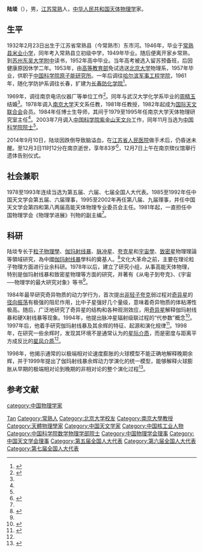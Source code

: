 {{Infobox person
| name        = 陆埮
| image       = 陆埮.jpg
| image_size  = 180px
| alt         = 
| caption     = 
| birth_name  = 
| birth_date  = {{birth date|df=yes|1932|2|23}}
| birth_place = {{ROC}}[[江苏|江苏]][[常熟|常熟]]
| death_date  = {{death date and age|df=yes|2014|12|3|1932|2|23}}
| death_place = {{CHN}}[[江苏|江苏]][[南京|南京]]
| nationality = {{PRC}}
| other_names = 
| party       = 
| 配偶 = [[周精玉|周精玉]]
| known_for   = 
| occupation  = [[天体物理学|天体物理学]]家
}}
'''陆埮'''（{{bd|1932年|2月23日|2014年|12月3日|catIdx=Lu}}），男，[[江苏|江苏]][[常熟|常熟]]人，[[中华人民共和国|中华人民共和国]][[天体物理学|天体物理学]]家。

== 生平 ==
1932年2月23日出生于江苏省常熟县（今常熟市）东市河。1946年，毕业于[[常熟县米业小学|常熟县米业小学]]，同年考入常熟县立初级中学，1949年毕业。随后便离开家乡常熟，到[[苏州|苏州]][[东吴大学附中|东吴大学附中]]读书，1952年高中毕业。当年高考被选入留苏预备班，后因健康原因休学二年。1953年，由[[高等教育部|高等教育部]]免试选送[[北京大学|北京大学]]物理系，1957年毕业，供职于[[中国原子能科学研究院|中国科学院原子能研究所]]。一年后调往[[哈尔滨军事工程学院|哈尔滨军事工程学院]]，1961年，随化学防护系调往长春，扩建为[[长春防化学院|长春防化学院]]<ref name=abee>{{cite book|author1=哈军工北京校友会编|title=从哈军工校园走出的院士们 纪念中国人民解放军军事工程学院创建55周年，纪念首任院长兼政委陈赓大将诞辰105周年|date=2008年10月|publisher=哈尔滨：哈尔滨工程大学出版社|isbn=978-7-81133-320-6|pages=107-108|accessdate=2015-08-07}}</ref>。

1969年，调往南京电讯仪器厂等单位工作<ref name=qqabc>{{cite book|author1=张耘田|title=苏州当代艺文志 第3册|date=2009年7月|publisher=扬州：广陵书社|isbn=978-7-80694-470-7|pages=1296|accessdate=2015-08-07}}</ref>。同年与武汉大学化学系毕业的[[周精玉|周精玉]]结婚<ref name=abcd />。1978年调入[[南京大学|南京大学]]天文系任教，1981年任教授，1982年起成为[[国际天文联合会|国际天文联合会]]会员。1984年任博士生导师，其间于1979至1995年任南京大学天体物理研究室主任<ref name=abcd />。2003年7月调入[[中国科学院紫金山天文台|中国科学院紫金山天文台]]工作，同年11月当选为[[中国科学院院士|中国科学院院士]]<ref name=abee />。

2014年9月10日，陆埮因跌倒导致脑溢血，在[[江苏省人民医院|江苏省人民医院]]做手术后，仍昏迷未醒。至12月3日11时12分在南京逝世，享年83岁<ref>{{cite news|title=中国著名天体物理学家陆埮逝世 享年83岁|url=http://www.chinanews.com/edu/2014/12-04/6844739.shtml|accessdate=2015-08-07|agency=中国新闻网|archive-date=2019-09-01|archive-url=https://web.archive.org/web/20190901120914/http://www.chinanews.com/edu/2014/12-04/6844739.shtml|dead-url=no}}</ref>，12月7日上午在南京殡仪馆舉行遗体告别仪式。

== 社会兼职 ==
1978至1993年连续当选为第五届、六届、七届全国人大代表。1985至1992年任中国天文学会第五届、六届理事，1995至2002年再任第八届、九届理事，并任中国天文学会第四和第八两届高能天体物理专业委员会主任。1981年起，一直担任中国物理学会《物理学进展》刊物的副主编<ref name=qqabc />。

== 科研 ==
陆埮专长于[[粒子物理學|粒子物理學]]、[[伽玛射线暴|伽玛射线暴]]、[[脉冲星|脉冲星]]、[[夸克星|夸克星]]和[[宇宙學|宇宙學]]、[[致密星|致密星]]物理理論等領域研究，為中國[[伽玛射线暴|伽玛射线暴]]學科的奠基人。<ref>{{cite book|editor=徐传德|title=南京教育史|date=2012年8月|publisher=北京：商务印书馆|isbn=978-7-100-09002-5|pages=729|accessdate=2015-08-07}}</ref>文化大革命之前，主要在理论粒子物理方面进行业余科研。1978年以后，建立了研究小组，从事高能天体物理，特别是伽玛射线暴和致密星物理等方面的研究，并著有《从电子到夸克》、《宇宙──物理学的最大研究对象》等书<ref name=qqabc />。

1984年最早研究奇异物质的动力学行为，首次提出[[非轻子夸克|非轻子夸克]]弱过程对[[奇异星|奇异星]]的[[径向振荡|径向振荡]]有极强的阻尼作用，比中子星强好几个量级，意味着奇异物质的体粘滞性极高。随后，广泛地研究了奇异星的结构和各种观测效应，用[[奇异星|奇异星]]解释伽玛射线暴和硬X射线暴等现象。1994年，他提出脉冲星辐射级联过程的“代参数”概念<ref>{{cite book|author1=费滨海|title=院士春秋 第2卷|date=2007年9月|publisher=上海：东方出版中心|isbn=978-7-80186-3270|pages=130|accessdate=2015-08-07}}</ref>。1997年后，他着手研究伽玛射线暴及其余辉的特征、起源和演化规律<ref>{{cite book|author1=中国科学院院士工作局|title=科学的道路 上|date=2005年5月|publisher=上海：上海教育出版社|isbn=7-5444-0123-5|pages=190|accessdate=2015-08-07}}</ref>。1998年，在研究一些余辉时，发现其环境不是通常认为的[[星际介质|星际介质]]，而是密度与距离平方成反比的[[星风介质|星风介质]]<ref name=abcd />。

1998年，他揭示通常的以极端相对论速度膨胀的火球模型不能正确地解释晚期余辉，并于1999年提出了伽玛射线暴余辉动力学演化的统一模型，能够解释火球膨胀从早期的极端相对论到晚期的非相对论的整个演化过程<ref name=abcd>{{cite book|author1=常熟市政协文史工作委员会编|title=常熟文史 第32辑 院士风采|date=2003年12月|publisher=常熟市政协文史工作委员会编|pages=399-401|accessdate=2015-08-07}}</ref>。

== 参考文献 ==
{{reflist}}

{{中国科学院数学物理学部院士}}
{{Navboxes
| title  = 陆埮在[[中国天文学会|中国天文学会]]的职务
| list1  =
{{中国天文学会第五届理事会}}
{{中国天文学会第六届理事会}}
}}
{{Navboxes 
| title  = 陆埮在[[中国物理学会|中国物理学会]]的职务
| list1  =
{{中国物理学会第九届理事会}}
{{中国物理学会第十届理事会}}
}}

{{Authority control}}
{{DEFAULTSORT:Lu陆}}
[[Category:陸姓|Tan]]
[[Category:常熟人|Category:常熟人]]
[[Category:北京大学校友|Category:北京大学校友]]
[[Category:南京大學教授|Category:南京大學教授]]
[[category:中国物理学家|category:中国物理学家]]
[[Category:天體物理學家|Category:天體物理學家]]
[[Category:中国天文学家|Category:中国天文学家]]
[[Category:中国核工业人物|Category:中国核工业人物]]
[[Category:中国科学院数学物理学部院士|Category:中国科学院数学物理学部院士]]
[[Category:中国物理学会理事|Category:中国物理学会理事]]
[[Category:中国天文学会理事|Category:中国天文学会理事]]
[[Category:第五届全国人大代表|Category:第五届全国人大代表]]
[[Category:第六届全国人大代表|Category:第六届全国人大代表]]
[[Category:第七届全国人大代表|Category:第七届全国人大代表]]